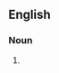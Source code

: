 ==English==

===Noun===
{{head|en|noun plural form|head=[[flesh]] [[wound]]s}}

# {{plural of|flesh wound|lang=en}}
